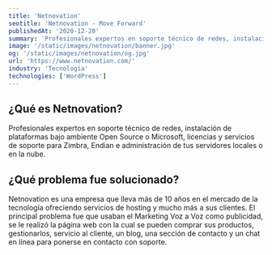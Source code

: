 ```yaml
---
title: 'Netnovation'
seotitle: 'Netnovation - Move Forward'
publishedAt: '2020-12-20'
summary: 'Profesionales expertos en soporte técnico de redes, instalación de plataformas bajo ambiente Open Source o Microsoft, licencias y servicios de soporte Zimbra.'
image: '/static/images/netnovation/banner.jpg'
og: '/static/images/netnovation/og.jpg'
url: 'https://www.netnovation.com/'
industry: 'Tecnología'
technologies: ['WordPress']
---
```


## ¿Qué es Netnovation?

Profesionales expertos en soporte técnico de redes, instalación de plataformas bajo ambiente Open Source o Microsoft, licencias y servicios de soporte para Zimbra, Endian e administración de tus servidores locales o en la nube.

## ¿Qué problema fue solucionado?

Netnovation es una empresa que lleva más de 10 años en el mercado de la tecnología ofreciendo servicios de hosting y mucho más a sus clientes. El principal problema fue que usaban el Marketing Voz a Voz como publicidad, se le realizó la página web con la cual se pueden comprar sus productos, gestionarlos, servicio al cliente, un blog, una sección de contacto y un chat en línea para ponerse en contacto con soporte.